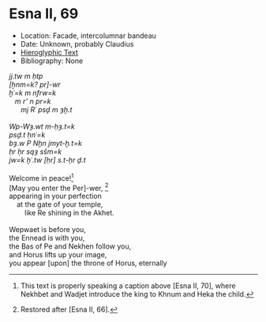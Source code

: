 # Esna II, 69 {-}

<style>
  .col2 {
    columns: 2 300px;         /* number of columns and width in pixels*/
    -webkit-columns: 2 300px; /* chrome, safari */
    -moz-columns: 2 300px;    /* firefox */
    -webkit-column-break-inside: avoid;
    -page-break-inside: avoid;
    -break-inside: avoid;
  }

</style>


- Location: Facade, intercolumnar bandeau
- Date: Unknown, probably Claudius 
- [Hieroglyphic Text](https://www.ifao.egnet.net/uploads/publications/enligne/Temples-Esna002.pdf#page=215){target="_blank"}
- Bibliography: None



<div class="col2">
| *jj.tw m ḥtp*  
| *[ẖnm=k? pr]-wr*  
| *ḫʿ=k m nfrw=k*  
|    *m r' n pr=k*
|       *mj Rʿ psḏ m ȝḫ.t*  
| 
| *Wp-Wȝ.wt m-ḥȝ.t=k*  
| *psḏ.t ḥnʿ=k*  
| *bȝ.w P Nḫn jmyt-ḫ.t=k*
| *ḥr ḥr sqȝ sšm=k*
| *jw=k ḫʿ.tw [ḥr] s.t-ḥr ḏ.t*  
|  
| Welcome in peace![^fn-69-1] 
| [May you enter the Per]-wer, [^fn-69-2] 
| appearing in your perfection 
|     at the gate of your temple,
|         like Re shining in the Akhet.  
|  
| Wepwaet is before you,  
| the Ennead is with you,  
| the Bas of Pe and Nekhen follow you,  
| and Horus lifts up your image,  
| you appear [upon] the throne of Horus, eternally   


</div>

[^fn-69-1]: This text is properly speaking a caption above [Esna II, 70], where Nekhbet and Wadjet introduce the king to Khnum and Heka the child. 

[^fn-69-2]: Restored after [Esna II, 66].